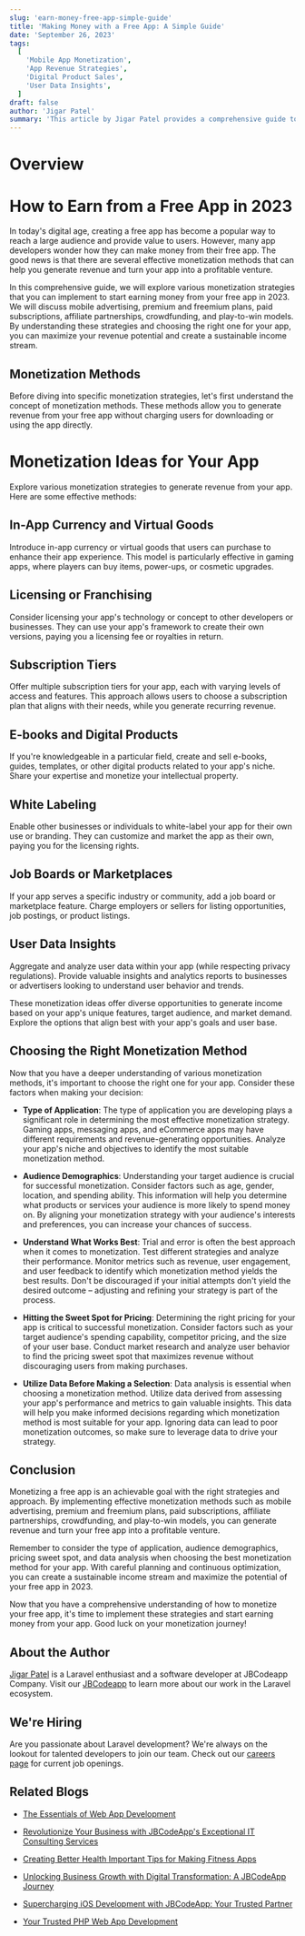```yaml
---
slug: 'earn-money-free-app-simple-guide'
title: 'Making Money with a Free App: A Simple Guide'
date: 'September 26, 2023'
tags:
  [
    'Mobile App Monetization',
    'App Revenue Strategies',
    'Digital Product Sales',
    'User Data Insights',
  ]
draft: false
author: 'Jigar Patel'
summary: 'This article by Jigar Patel provides a comprehensive guide to monetizing free mobile apps in 2023, exploring diverse strategies and emphasizing the importance of data-driven decision-making for successful revenue generation.'
---
```


# Overview

<TOCInline toc={props.toc} exclude="Overview" toHeading={2} defaultimage="" />

# How to Earn from a Free App in 2023

In today's digital age, creating a free app has become a popular way to reach a large audience and provide value to users. However, many app developers wonder how they can make money from their free app. The good news is that there are several effective monetization methods that can help you generate revenue and turn your app into a profitable venture.

In this comprehensive guide, we will explore various monetization strategies that you can implement to start earning money from your free app in 2023. We will discuss mobile advertising, premium and freemium plans, paid subscriptions, affiliate partnerships, crowdfunding, and play-to-win models. By understanding these strategies and choosing the right one for your app, you can maximize your revenue potential and create a sustainable income stream.

## Monetization Methods

Before diving into specific monetization strategies, let's first understand the concept of monetization methods. These methods allow you to generate revenue from your free app without charging users for downloading or using the app directly.

# Monetization Ideas for Your App

Explore various monetization strategies to generate revenue from your app. Here are some effective methods:

## In-App Currency and Virtual Goods

Introduce in-app currency or virtual goods that users can purchase to enhance their app experience. This model is particularly effective in gaming apps, where players can buy items, power-ups, or cosmetic upgrades.

## Licensing or Franchising

Consider licensing your app's technology or concept to other developers or businesses. They can use your app's framework to create their own versions, paying you a licensing fee or royalties in return.

## Subscription Tiers

Offer multiple subscription tiers for your app, each with varying levels of access and features. This approach allows users to choose a subscription plan that aligns with their needs, while you generate recurring revenue.

## E-books and Digital Products

If you're knowledgeable in a particular field, create and sell e-books, guides, templates, or other digital products related to your app's niche. Share your expertise and monetize your intellectual property.

## White Labeling

Enable other businesses or individuals to white-label your app for their own use or branding. They can customize and market the app as their own, paying you for the licensing rights.

## Job Boards or Marketplaces

If your app serves a specific industry or community, add a job board or marketplace feature. Charge employers or sellers for listing opportunities, job postings, or product listings.

## User Data Insights

Aggregate and analyze user data within your app (while respecting privacy regulations). Provide valuable insights and analytics reports to businesses or advertisers looking to understand user behavior and trends.

These monetization ideas offer diverse opportunities to generate income based on your app's unique features, target audience, and market demand. Explore the options that align best with your app's goals and user base.

## Choosing the Right Monetization Method

Now that you have a deeper understanding of various monetization methods, it's important to choose the right one for your app. Consider these factors when making your decision:

- **Type of Application**: The type of application you are developing plays a significant role in determining the most effective monetization strategy. Gaming apps, messaging apps, and eCommerce apps may have different requirements and revenue-generating opportunities. Analyze your app's niche and objectives to identify the most suitable monetization method.

- **Audience Demographics**: Understanding your target audience is crucial for successful monetization. Consider factors such as age, gender, location, and spending ability. This information will help you determine what products or services your audience is more likely to spend money on. By aligning your monetization strategy with your audience's interests and preferences, you can increase your chances of success.

- **Understand What Works Best**: Trial and error is often the best approach when it comes to monetization. Test different strategies and analyze their performance. Monitor metrics such as revenue, user engagement, and user feedback to identify which monetization method yields the best results. Don't be discouraged if your initial attempts don't yield the desired outcome – adjusting and refining your strategy is part of the process.

- **Hitting the Sweet Spot for Pricing**: Determining the right pricing for your app is critical to successful monetization. Consider factors such as your target audience's spending capability, competitor pricing, and the size of your user base. Conduct market research and analyze user behavior to find the pricing sweet spot that maximizes revenue without discouraging users from making purchases.

- **Utilize Data Before Making a Selection**: Data analysis is essential when choosing a monetization method. Utilize data derived from assessing your app's performance and metrics to gain valuable insights. This data will help you make informed decisions regarding which monetization method is most suitable for your app. Ignoring data can lead to poor monetization outcomes, so make sure to leverage data to drive your strategy.

## Conclusion

Monetizing a free app is an achievable goal with the right strategies and approach. By implementing effective monetization methods such as mobile advertising, premium and freemium plans, paid subscriptions, affiliate partnerships, crowdfunding, and play-to-win models, you can generate revenue and turn your free app into a profitable venture.

Remember to consider the type of application, audience demographics, pricing sweet spot, and data analysis when choosing the best monetization method for your app. With careful planning and continuous optimization, you can create a sustainable income stream and maximize the potential of your free app in 2023.

Now that you have a comprehensive understanding of how to monetize your free app, it's time to implement these strategies and start earning money from your app. Good luck on your monetization journey!

## About the Author

[Jigar Patel](https://expertlaravel.com) is a Laravel enthusiast and a software developer at JBCodeapp Company. Visit our [JBCodeapp](https://jbcodeapp.com) to learn more about our work in the Laravel ecosystem.

## We're Hiring

Are you passionate about Laravel development? We're always on the lookout for talented developers to join our team. Check out our [careers page](https://jbcodeapp.com/career) for current job openings.

## Related Blogs

- [The Essentials of Web App Development](essentials-of-web-app-development)

- [Revolutionize Your Business with JBCodeApp's Exceptional IT Consulting Services](expert-it-consulting-services-jbcodeapp)

- [Creating Better Health Important Tips for Making Fitness Apps](fitness-app-development-tips)

- [Unlocking Business Growth with Digital Transformation: A JBCodeApp Journey](jbcodeapp-guide-future-ready-business)

- [Supercharging iOS Development with JBCodeApp: Your Trusted Partner](supercharging-ios-development-jbcodeapp)

- [Your Trusted PHP Web App Development](trusted-php-web-app-development-partner)
